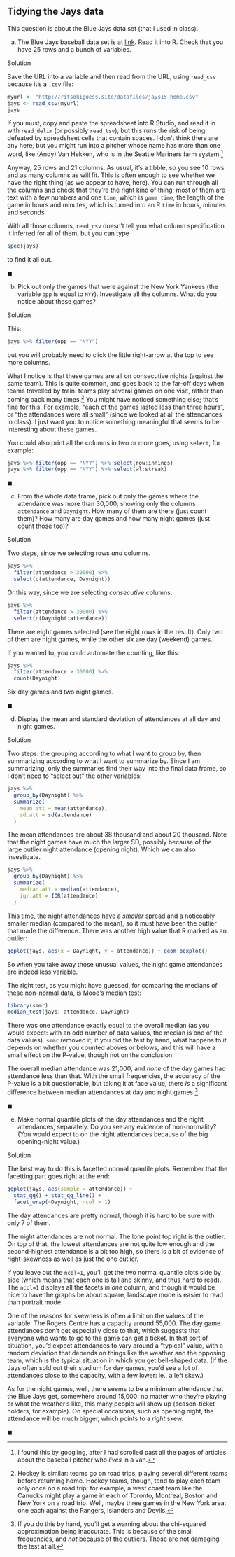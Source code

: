 ##  Tidying the Jays data


 This question is about the Blue Jays data set (that I used
in class).



(a) The Blue Jays baseball data set is at
[link](http://ritsokiguess.site/datafiles/jays15-home.csv). Read
it into R. Check that you have 25 rows and a bunch of variables.



Solution


Save the URL into a variable and then read from the URL, using
`read_csv` because it's a `.csv` file:

```r
myurl <- "http://ritsokiguess.site/datafiles/jays15-home.csv"
jays <- read_csv(myurl)
jays
```


If you must, copy and paste the spreadsheet into R Studio, and read it
in with `read_delim` (or possibly `read_tsv`), but
this runs the risk of being defeated by spreadsheet cells that contain
spaces. I don't think there are any here, but you might run into a
pitcher whose name has more than one word, like (Andy) Van Hekken, who
is in the Seattle Mariners farm system.^[I found this by  googling, after I had scrolled past all the pages of articles about  the baseball pitcher who *lives* in a van.]

Anyway, 25 rows and 21 columns. As usual, it's a tibble, so you see 10
rows and as many columns as will fit. This is often enough to see
whether we have the right thing (as we appear to have, here). You can
run through all the columns and check that they're the right kind of
thing; most of them are text with a few numbers and one `time`,
which is ``game time``, the length of the game in hours and
minutes, which is turned into an R `time` in hours, minutes and
seconds. 

With all those columns, `read_csv` doesn't tell you what
column specification it inferred for all of them, but you can type

```r
spec(jays)
```

 

to find it all out.

$\blacksquare$

(b) Pick out only the games that were against the New York Yankees
(the variable `opp` is equal to `NYY`). Investigate all
the columns.  What do you notice about these games?



Solution

This:

```r
jays %>% filter(opp == "NYY")
```

 

but you will probably need to click the little right-arrow at the top
to see more columns. 

What I notice is that these games are all on consecutive nights
(against the same team). This is quite common, and goes back to the
far-off days when teams travelled by train: teams play several games
on one visit, rather than coming back many times.^[Hockey is  similar: teams go on road trips, playing several different teams  before returning home. Hockey teams, though, tend to play each team  only once on a road trip: for example, a west coast team like the  Canucks might play a game in each of Toronto, Montreal, Boston and  New York on a road trip. Well, maybe three games in the New York  area: one each against the Rangers, Islanders and Devils.] 
You might have noticed something else;
that's fine for this. For example, 
"each of the games lasted less than three hours", 
or "the attendances were all small" (since we
looked at all the attendances in class). I just want you to notice
something meaningful that seems to be interesting about these games.

You could also print all the columns in two or more goes, using
`select`, for example:

```r
jays %>% filter(opp == "NYY") %>% select(row:innings)
jays %>% filter(opp == "NYY") %>% select(wl:streak)
```

 

$\blacksquare$


(c) From the whole data frame, pick out only the games where the
attendance was more than 30,000, showing only the columns
`attendance` and `Daynight`. How many of them are there
(just count them)? How many are day games and how many night games
(just count those too)?



Solution



Two steps, since we selecting rows *and* columns. 

```r
jays %>%
  filter(attendance > 30000) %>%
  select(c(attendance, Daynight))
```

 

Or this way, since we are selecting
*consecutive* columns:

```r
jays %>%
  filter(attendance > 30000) %>%
  select(c(Daynight:attendance))
```

 

There are eight games selected (see the eight rows in the
result). Only two of them are night games, while the other six are day
(weekend) games.

If you wanted to, you could automate the counting, like this:

```r
jays %>%
  filter(attendance > 30000) %>%
  count(Daynight)
```

 

Six day games and two night games.


$\blacksquare$

(d) Display the mean and standard deviation of attendances at all
day and night games.



Solution


Two steps: the grouping according to what I want to group by, then
summarizing according to what I want to summarize by. Since I am
summarizing, only the summaries find their way into the final data
frame, so I don't need to "select out" the other variables:

```r
jays %>%
  group_by(Daynight) %>%
  summarize(
    mean.att = mean(attendance),
    sd.att = sd(attendance)
  )
```

 

The mean attendances are about 38 thousand and about 20 thousand. Note
that the night games have much the larger SD, possibly because of the
large outlier night attendance (opening night). Which we can also
investigate. 

```r
jays %>%
  group_by(Daynight) %>%
  summarize(
    median.att = median(attendance),
    iqr.att = IQR(attendance)
  )
```

 
This time, the night attendances have a *smaller* spread and a
noticeably smaller median (compared to the mean), so it must have been
the outlier that made the difference. There was another high value
that R marked as an outlier:

```r
ggplot(jays, aes(x = Daynight, y = attendance)) + geom_boxplot()
```

 

So when you take away those unusual values, the night game attendances
are indeed less variable.

The right test, as you might have guessed, for comparing the medians
of these non-normal data, is Mood's median test:

```r
library(smmr)
median_test(jays, attendance, Daynight)
```

 

There was one attendance exactly equal to the overall median (as you
would expect: with an odd number of data values, the median is one of
the data values). `smmr` removed it; if you did the test by
hand, what happens to it depends on whether you counted aboves or
belows, and this will have a small effect on the P-value, though not
on the conclusion.

The overall median attendance was 21,000, and *none* of the day
games had attendance less than that. With the small frequencies, the
accuracy of the P-value is a bit questionable, but taking it at face
value, there *is* a significant difference between median 
attendances at day and night games.^[If you do this by  hand, you'll get a warning about the chi-squared approximation  being inaccurate. This is because of the small frequencies, and  *not* because of the outliers. Those are not damaging the test  at all.]

$\blacksquare$

(e) Make normal quantile plots of the day attendances and the night
attendances, separately. Do you see any evidence of non-normality?
(You would expect to on the night attendances because of the big
opening-night value.)



Solution


The best way to do this is facetted normal quantile
plots. Remember that the facetting part goes right at the end:
```r
ggplot(jays, aes(sample = attendance)) +
  stat_qq() + stat_qq_line() +
  facet_wrap(~Daynight, ncol = 1)
```

     
The day attendances are pretty normal, though it is hard to be sure
with only 7 of them. 

The night attendances are not normal. The lone point top right is the
outlier. On top of that, the lowest attendances are not quite low enough and
the second-highest attendance is a bit too high, so there is a bit of
evidence of right-skewness as well as just the one outlier. 

If you leave out the `ncol=1`, you'll get the two normal
quantile plots side by side (which means that each one is tall and
skinny, and thus hard to read). The `ncol=1` displays all the
facets in *one* column, and though it would be nice to have the
graphs be about square, landscape mode is easier to read than portrait
mode.  

One of the reasons for skewness is often a limit on the values of the
variable. The Rogers Centre has a capacity around 55,000. The day game
attendances don't get especially close to that, which suggests that
everyone who wants to go to the game can get a ticket. In that sort of
situation, you'd expect attendances to vary around a "typical"
value, with a random deviation that depends on things like the weather
and the opposing team, which is the typical situation in which you get
bell-shaped data. (If the Jays often sold out their stadium for day
games, you'd see a lot of attendances close to the capacity, with a
few lower: ie., a left skew.)

As for the night games, well, there seems to be a minimum attendance
that the Blue Jays get, somewhere around 15,000: no matter who they're
playing or what the weather's like, this many people will show up
(season-ticket holders, for example). On special occasions, such as
opening night, the attendance will be much bigger, which points to a
*right* skew.

$\blacksquare$





